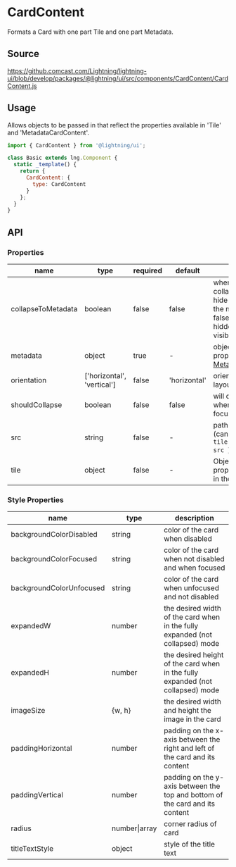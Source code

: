 
# CardContent

Formats a Card with one part Tile and one part Metadata.

## Source

https://github.comcast.com/Lightning/lightning-ui/blob/develop/packages/@lightning/ui/src/components/CardContent/CardContent.js

## Usage

Allows objects to be passed in that reflect the properties available in 'Tile' and 'MetadataCardContent'.

```js
import { CardContent } from '@lightning/ui';

class Basic extends lng.Component {
  static _template() {
    return {
      CardContent: {
        type: CardContent
      }
    };
  }
}
```

<Canvas>
  <Story id="tiles-cards-cardcontent--card-content" />
</Canvas>

## API

### Properties

| name               | type                       | required | default      | description                                                                                                                          |
| ------------------ | -------------------------- | -------- | ------------ | ------------------------------------------------------------------------------------------------------------------------------------ |
| collapseToMetadata | boolean                    | false    | false        | when true, the collapsed state will hide the tile and show the metadata (when false, the metadata is hidden and the tile is visible) |
| metadata           | object                     | true     | -            | object with all of the properties for [MetadataCardContent](?path=/story/elements-metadatacardcontent--basic)                        |
| orientation        | ['horizontal', 'vertical'] | false    | 'horizontal' | orientation of card's layout                                                                                                         |
| shouldCollapse     | boolean                    | false    | false        | will collapse the Card when the Card is not focused                                                                                  |
| src                | string                     | false    | -            | path to artwork image (can also be set via `{ tile: { artwork: { src } } }`)                                                         |
| tile               | object                     | false    | -            | Object containing all properties supported in the [Tile component](?path=/docs/elements-tile--basic)                                 |

### Style Properties

| name                     | type          | description                                                                    |
| ------------------------ | ------------- | ------------------------------------------------------------------------------ |
| backgroundColorDisabled  | string        | color of the card when disabled                                                |
| backgroundColorFocused   | string        | color of the card when not disabled and when focused                           |
| backgroundColorUnfocused | string        | color of the card when unfocused and not disabled                              |
| expandedW                | number        | the desired width of the card when in the fully expanded (not collapsed) mode  |
| expandedH                | number        | the desired height of the card when in the fully expanded (not collapsed) mode |
| imageSize                | {w, h}        | the desired width and height the image in the card                             |
| paddingHorizontal        | number        | padding on the x-axis between the right and left of the card and its content   |
| paddingVertical          | number        | padding on the y-axis between the top and bottom of the card and its content   |
| radius                   | number\|array | corner radius of card                                                          |
| titleTextStyle           | object        | style of the title text                                                        |
